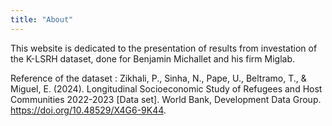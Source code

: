 ```yaml
---
title: "About"
---
```


This website is dedicated to the presentation of results from investation of the K-LSRH dataset, done for Benjamin Michallet and his firm Miglab. 

Reference of the dataset : 
Zikhali, P., Sinha, N., Pape, U., Beltramo, T., & Miguel, E. (2024). Longitudinal Socioeconomic Study of Refugees and Host Communities 2022-2023 [Data set]. World Bank, Development Data Group. [https://doi.org/10.48529/X4G6-9K44](https://doi.org/10.48529/X4G6-9K44).

